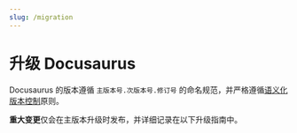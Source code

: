```yaml
---
slug: /migration
---
```


# 升级 Docusaurus

Docusaurus 的版本遵循 `主版本号.次版本号.修订号` 的命名规范，并严格遵循[语义化版本控制](https://semver.org/)原则。

**重大变更**仅会在主版本升级时发布，并详细记录在以下升级指南中。


<DocCardList />